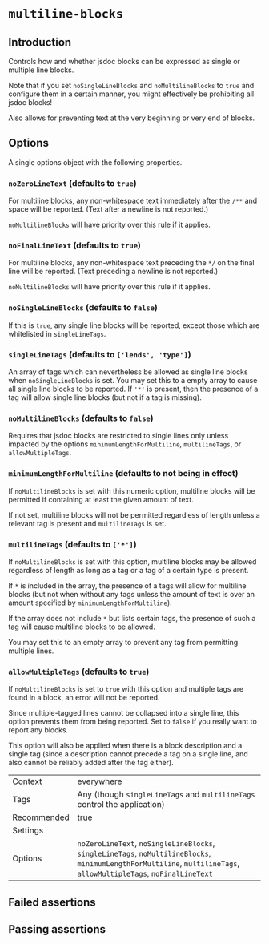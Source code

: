 # `multiline-blocks`

## Introduction

Controls how and whether jsdoc blocks can be expressed as single or multiple
line blocks.

Note that if you set `noSingleLineBlocks` and `noMultilineBlocks` to `true`
and configure them in a certain manner, you might effectively be prohibiting
all jsdoc blocks!

Also allows for preventing text at the very beginning or very end of blocks.

## Options

A single options object with the following properties.

### `noZeroLineText` (defaults to `true`)

For multiline blocks, any non-whitespace text immediately after the `/**` and
space will be reported. (Text after a newline is not reported.)

`noMultilineBlocks` will have priority over this rule if it applies.

### `noFinalLineText` (defaults to `true`)

For multiline blocks, any non-whitespace text preceding the `*/` on the final
line will be reported. (Text preceding a newline is not reported.)

`noMultilineBlocks` will have priority over this rule if it applies.

### `noSingleLineBlocks` (defaults to `false`)

If this is `true`, any single line blocks will be reported, except those which
are whitelisted in `singleLineTags`.

### `singleLineTags` (defaults to `['lends', 'type']`)

An array of tags which can nevertheless be allowed as single line blocks when
`noSingleLineBlocks` is set.  You may set this to a empty array to
cause all single line blocks to be reported. If `'*'` is present, then
the presence of a tag will allow single line blocks (but not if a tag is
missing).

### `noMultilineBlocks` (defaults to `false`)

Requires that jsdoc blocks are restricted to single lines only unless impacted
by the options `minimumLengthForMultiline`, `multilineTags`, or
`allowMultipleTags`.

### `minimumLengthForMultiline` (defaults to not being in effect)

If `noMultilineBlocks` is set with this numeric option, multiline blocks will
be permitted if containing at least the given amount of text.

If not set, multiline blocks will not be permitted regardless of length unless
a relevant tag is present and `multilineTags` is set.

### `multilineTags` (defaults to `['*']`)

If `noMultilineBlocks` is set with this option, multiline blocks may be allowed
regardless of length as long as a tag or a tag of a certain type is present.

If `*` is included in the array, the presence of a tags will allow for
multiline blocks (but not when without any tags unless the amount of text is
over an amount specified by `minimumLengthForMultiline`).

If the array does not include `*` but lists certain tags, the presence of
such a tag will cause multiline blocks to be allowed.

You may set this to an empty array to prevent any tag from permitting multiple
lines.

### `allowMultipleTags` (defaults to `true`)

If `noMultilineBlocks` is set to `true` with this option and multiple tags are
found in a block, an error will not be reported.

Since multiple-tagged lines cannot be collapsed into a single line, this option
prevents them from being reported. Set to `false` if you really want to report
any blocks.

This option will also be applied when there is a block description and a single
tag (since a description cannot precede a tag on a single line, and also
cannot be reliably added after the tag either).

|||
|---|---|
|Context|everywhere|
|Tags|Any (though `singleLineTags` and `multilineTags` control the application)|
|Recommended|true|
|Settings||
|Options|`noZeroLineText`, `noSingleLineBlocks`, `singleLineTags`, `noMultilineBlocks`, `minimumLengthForMultiline`, `multilineTags`, `allowMultipleTags`, `noFinalLineText`|


## Failed assertions

<Assertions rule="multilineBlocks" />

## Passing assertions

<Assertions rule="multilineBlocks" passing />
